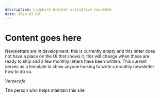 ```yaml
---
description: Ladybird browser initiative launched
date: 2024-07-09
---
```


# Content goes here

Newsletters are in development; this is currently empty and this letter does not have a place on the UI that shows it, this will change when these are ready to ship and a few monthly letters have been written. This current serves as a template to show anyone looking to write a monthly newsletter how to do so.

_Versecafe_

The person who helps maintain this site

